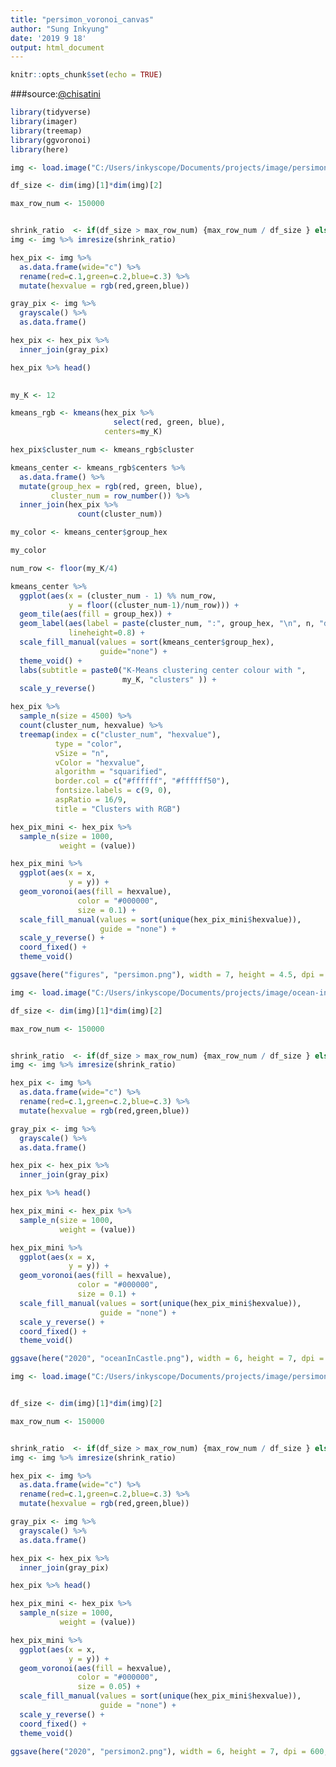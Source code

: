```yaml
---
title: "persimon_voronoi_canvas"
author: "Sung Inkyung"
date: '2019 9 18'
output: html_document
---
```


```r
knitr::opts_chunk$set(echo = TRUE)
```
###source:[@chisatini](https://chichacha.netlify.com/2018/11/12/utilizing-k-means-to-extract-colours-from-your-favourite-images/)

```r
library(tidyverse) 
library(imager) 
library(treemap)
library(ggvoronoi) 
library(here)
```

```r
img <- load.image("C:/Users/inkyscope/Documents/projects/image/persimon.jpg")
```


```r
df_size <- dim(img)[1]*dim(img)[2]

max_row_num <- 150000


shrink_ratio  <- if(df_size > max_row_num) {max_row_num / df_size } else {1}
img <- img %>% imresize(shrink_ratio)

hex_pix <- img %>% 
  as.data.frame(wide="c") %>%
  rename(red=c.1,green=c.2,blue=c.3) %>%
  mutate(hexvalue = rgb(red,green,blue))
```


```r
gray_pix <- img %>% 
  grayscale() %>% 
  as.data.frame()

hex_pix <- hex_pix %>% 
  inner_join(gray_pix)

hex_pix %>% head()
  
```


```r

my_K <- 12

kmeans_rgb <- kmeans(hex_pix %>% 
                       select(red, green, blue), 
                     centers=my_K)

hex_pix$cluster_num <- kmeans_rgb$cluster

kmeans_center <- kmeans_rgb$centers %>% 
  as.data.frame() %>% 
  mutate(group_hex = rgb(red, green, blue), 
         cluster_num = row_number()) %>% 
  inner_join(hex_pix %>% 
               count(cluster_num))

my_color <- kmeans_center$group_hex

my_color
```


```r

num_row <- floor(my_K/4)

kmeans_center %>% 
  ggplot(aes(x = (cluster_num - 1) %% num_row,
             y = floor((cluster_num-1)/num_row))) + 
  geom_tile(aes(fill = group_hex)) +
  geom_label(aes(label = paste(cluster_num, ":", group_hex, "\n", n, "distinct hexvalues")),
             lineheight=0.8) +
  scale_fill_manual(values = sort(kmeans_center$group_hex),
                    guide="none") +
  theme_void() +
  labs(subtitle = paste0("K-Means clustering center colour with ",
                         my_K, "clusters" )) +
  scale_y_reverse()
```
```r
hex_pix %>% 
  sample_n(size = 4500) %>% 
  count(cluster_num, hexvalue) %>% 
  treemap(index = c("cluster_num", "hexvalue"),
          type = "color",
          vSize = "n",
          vColor = "hexvalue",
          algorithm = "squarified",
          border.col = c("#ffffff", "#ffffff50"),
          fontsize.labels = c(9, 0),
          aspRatio = 16/9,
          title = "Clusters with RGB")

```

```r
hex_pix_mini <- hex_pix %>% 
  sample_n(size = 1000,
           weight = (value))

hex_pix_mini %>% 
  ggplot(aes(x = x, 
             y = y)) +
  geom_voronoi(aes(fill = hexvalue), 
               color = "#000000",
               size = 0.1) +
  scale_fill_manual(values = sort(unique(hex_pix_mini$hexvalue)),
                    guide = "none") +
  scale_y_reverse() +
  coord_fixed() +
  theme_void()

ggsave(here("figures", "persimon.png"), width = 7, height = 4.5, dpi = 600, units = "in")
```

```r
img <- load.image("C:/Users/inkyscope/Documents/projects/image/ocean-in-castle.jpg")
```

```r
df_size <- dim(img)[1]*dim(img)[2]

max_row_num <- 150000


shrink_ratio  <- if(df_size > max_row_num) {max_row_num / df_size } else {1}
img <- img %>% imresize(shrink_ratio)

hex_pix <- img %>% 
  as.data.frame(wide="c") %>%
  rename(red=c.1,green=c.2,blue=c.3) %>%
  mutate(hexvalue = rgb(red,green,blue))

gray_pix <- img %>% 
  grayscale() %>% 
  as.data.frame()

hex_pix <- hex_pix %>% 
  inner_join(gray_pix)

hex_pix %>% head()

hex_pix_mini <- hex_pix %>% 
  sample_n(size = 1000,
           weight = (value))

hex_pix_mini %>% 
  ggplot(aes(x = x, 
             y = y)) +
  geom_voronoi(aes(fill = hexvalue), 
               color = "#000000",
               size = 0.1) +
  scale_fill_manual(values = sort(unique(hex_pix_mini$hexvalue)),
                    guide = "none") +
  scale_y_reverse() +
  coord_fixed() +
  theme_void()

ggsave(here("2020", "oceanInCastle.png"), width = 6, height = 7, dpi = 600, units = "in")
```

```r
img <- load.image("C:/Users/inkyscope/Documents/projects/image/persimon-color.jpg")


df_size <- dim(img)[1]*dim(img)[2]

max_row_num <- 150000


shrink_ratio  <- if(df_size > max_row_num) {max_row_num / df_size } else {1}
img <- img %>% imresize(shrink_ratio)

hex_pix <- img %>% 
  as.data.frame(wide="c") %>%
  rename(red=c.1,green=c.2,blue=c.3) %>%
  mutate(hexvalue = rgb(red,green,blue))

gray_pix <- img %>% 
  grayscale() %>% 
  as.data.frame()

hex_pix <- hex_pix %>% 
  inner_join(gray_pix)

hex_pix %>% head()

hex_pix_mini <- hex_pix %>% 
  sample_n(size = 1000,
           weight = (value))

hex_pix_mini %>% 
  ggplot(aes(x = x, 
             y = y)) +
  geom_voronoi(aes(fill = hexvalue), 
               color = "#000000",
               size = 0.05) +
  scale_fill_manual(values = sort(unique(hex_pix_mini$hexvalue)),
                    guide = "none") +
  scale_y_reverse() +
  coord_fixed() +
  theme_void()

ggsave(here("2020", "persimon2.png"), width = 6, height = 7, dpi = 600, units = "in")
```

